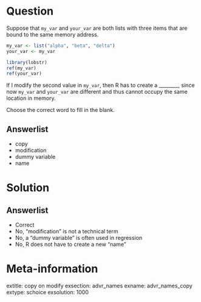 Question
========

Suppose that `my_var` and `your_var` are both lists with three items that are bound to the same memory address. 

```r
my_var <- list("alpha", "beta", "delta")
your_var <- my_var

library(lobstr)
ref(my_var)
ref(your_var)
```

If I modify the second value in `my_var`, then R has to create a ________, since now `my_var` and `your_var` are different and thus cannot occupy the same location in memory.

Choose the correct word to fill in the blank. 

Answerlist
----------
* copy
* modification
* dummy variable
* name


Solution
========

Answerlist
----------
* Correct
* No, "modification" is not a technical term
* No, a "dummy variable" is often used in regression
* No, R does not have to create a new "name"

Meta-information
================
extitle: copy on modify
exsection: advr_names
exname: advr_names_copy
extype: schoice
exsolution: 1000
